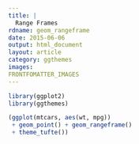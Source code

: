 ---
title: |
  Range Frames
rdname: geom_rangeframe
date: 2015-06-06
output: html_document
layout: article
category: ggthemes
images:
FRONTFOMATTER_IMAGES
---

```{r, echo = FALSE, message = FALSE}
library(ggplot2)
library(ggthemes)
```

```{r geom_rangeframe, cache = TRUE}
(ggplot(mtcars, aes(wt, mpg))
 + geom_point() + geom_rangeframe()
 + theme_tufte())



```